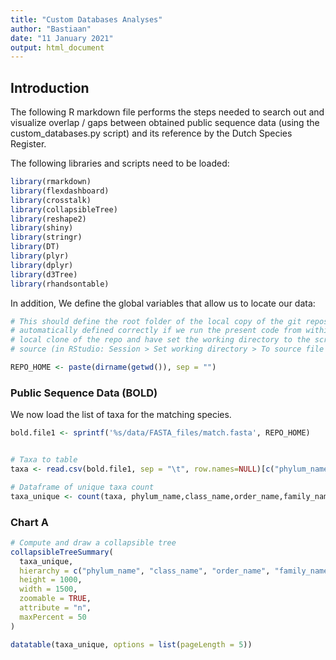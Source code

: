 ```yaml
---
title: "Custom Databases Analyses"
author: "Bastiaan"
date: "11 January 2021"
output: html_document
---
```


Introduction
------------

The following R markdown file performs the steps needed to search out and visualize overlap / gaps between obtained public sequence data (using the custom_databases.py script) and its reference by the Dutch Species Register.

The following libraries and scripts need to be loaded:

```r
library(rmarkdown)
library(flexdashboard)
library(crosstalk)
library(collapsibleTree)
library(reshape2)
library(shiny)
library(stringr)
library(DT)
library(plyr)
library(dplyr)
library(d3Tree)
library(rhandsontable)
```


In addition, We define the global variables that allow us to locate our data:

```r
# This should define the root folder of the local copy of the git repository at: https://github.com/naturalis/Custom-databases-DNA-sequences, which is
# automatically defined correctly if we run the present code from within a
# local clone of the repo and have set the working directory to the script
# source (in RStudio: Session > Set working directory > To source file location)

REPO_HOME <- paste(dirname(getwd()), sep = "")
```


### Public Sequence Data (BOLD)

We now load the list of taxa for the matching species.

```r
bold.file1 <- sprintf('%s/data/FASTA_files/match.fasta', REPO_HOME)


# Taxa to table
taxa <- read.csv(bold.file1, sep = "\t", row.names=NULL)[c("phylum_name","class_name","order_name","family_name","genus_name","species_name")]

# Dataframe of unique taxa count
taxa_unique <- count(taxa, phylum_name,class_name,order_name,family_name,genus_name,species_name) %>% ungroup()
```


### Chart A

```r
# Compute and draw a collapsible tree
collapsibleTreeSummary(
  taxa_unique,
  hierarchy = c("phylum_name", "class_name", "order_name", "family_name", "genus_name", "species_name"),
  height = 1000,
  width = 1500,
  zoomable = TRUE,
  attribute = "n",
  maxPercent = 50
)

datatable(taxa_unique, options = list(pageLength = 5))
```